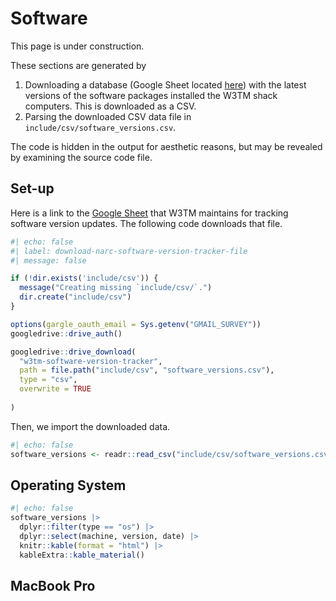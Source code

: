 # Software

::: {.callout-warning}
This page is under construction.
:::

::: {.callout-important}
These sections are generated by 

1. Downloading a database (Google Sheet located [here](https://docs.google.com/spreadsheets/d/1cFwJXnEcdlGuQz2KYTgB8KL_VRJzy7k9QHXjIuHl40w/edit?gid=0#gid=0)) with the latest versions of the software packages installed the W3TM shack computers. This is downloaded as a CSV.
2. Parsing the downloaded CSV data file in `include/csv/software_versions.csv`.

The code is hidden in the output for aesthetic reasons, but may be revealed by examining the source code file.
:::

## Set-up

Here is a link to the [Google Sheet](https://docs.google.com/spreadsheets/d/1NqblEGvrP0aiqWkBTs1G_hA3oWTKcxh_-Kb_m7E4G70/edit?usp=sharing) that W3TM maintains for tracking software version updates.
The following code downloads that file.

```r
#| echo: false
#| label: download-narc-software-version-tracker-file
#| message: false

if (!dir.exists('include/csv')) {
  message("Creating missing `include/csv/`.")
  dir.create("include/csv")
}

options(gargle_oauth_email = Sys.getenv("GMAIL_SURVEY"))
googledrive::drive_auth()

googledrive::drive_download(
  "w3tm-software-version-tracker",
  path = file.path("include/csv", "software_versions.csv"),
  type = "csv",
  overwrite = TRUE
  
)
```

Then, we import the downloaded data.

```r
#| echo: false
software_versions <- readr::read_csv("include/csv/software_versions.csv", show_col_types = FALSE)
```

## Operating System

```r
#| echo: false
software_versions |>
  dplyr::filter(type == "os") |>
  dplyr::select(machine, version, date) |>
  knitr::kable(format = "html") |>
  kableExtra::kable_material()
```

## MacBook Pro



<!-- ## Digital modes -->

<!-- ### NARC1 -->

<!-- ```{r} -->
<!-- #| echo: false -->
<!-- #| label: tbl-narc1-digital -->
<!-- software_versions |> -->
<!--   dplyr::filter(type == "digital", station == "narc1") |> -->
<!--   dplyr::select(software, version, date) |> -->
<!--   dplyr::arrange(software) |> -->
<!--   knitr::kable(format = "html") |> -->
<!--   kableExtra::kable_material() -->
<!-- ``` -->

<!-- ### NARC2 -->

<!-- ```{r} -->
<!-- #| echo: false -->
<!-- #| label: tbl-narc2-digital -->
<!-- software_versions |> -->
<!--   dplyr::filter(type == "digital", station == "narc2") |> -->
<!--   dplyr::select(software, version, date) |> -->
<!--   dplyr::arrange(software) |> -->
<!--   knitr::kable(format = "html") |> -->
<!--   kableExtra::kable_material() -->
<!-- ``` -->

<!-- ## Logging -->

<!-- ### NARC1 -->

<!-- ```{r} -->
<!-- #| echo: false -->
<!-- #| label: tbl-narc1-logging -->
<!-- software_versions |> -->
<!--   dplyr::filter(type == "logging", station == "narc1") |> -->
<!--   dplyr::select(software, version, date) |> -->
<!--   dplyr::arrange(software) |> -->
<!--   knitr::kable(format = "html") |> -->
<!--   kableExtra::kable_material() -->
<!-- ``` -->

<!-- ### NARC2 -->

<!-- ```{r} -->
<!-- #| echo: false -->
<!-- #| label: tbl-narc2-logging -->
<!-- software_versions |> -->
<!--   dplyr::filter(type == "logging", station == "narc2") |> -->
<!--   dplyr::select(software, version, date) |> -->
<!--   dplyr::arrange(software) |> -->
<!--   knitr::kable(format = "html") |> -->
<!--   kableExtra::kable_material() -->
<!-- ``` -->

<!-- See the separate chapter on [logging](logging.qmd) for details about how to interface digital logging programs. -->

<!-- ### Networked logging -->

<!-- Special considerations are required for networked logging of the sort we often do for Field Day. -->
<!-- See details in the [chapter on logging](logging.qmd#networked-logging) and specifically @fig-narc1-n3fjp-networked-logging. -->

<!-- ## Remote Control -->

<!-- ### NARC1 -->

<!-- ```{r} -->
<!-- #| echo: false -->
<!-- #| label: tbl-narc1-remote -->
<!-- software_versions |> -->
<!--   dplyr::filter(type == "remote", station == "narc1") |> -->
<!--   dplyr::select(software, version, date) |> -->
<!--   dplyr::arrange(software) |> -->
<!--   knitr::kable(format = "html") |> -->
<!--   kableExtra::kable_material() -->
<!-- ``` -->

<!-- ### NARC2 -->

<!-- ```{r} -->
<!-- #| echo: false -->
<!-- #| label: tbl-narc2-remote -->
<!-- software_versions |> -->
<!--   dplyr::filter(type == "remote", station == "narc2") |> -->
<!--   dplyr::select(software, version, date) |> -->
<!--   dplyr::arrange(software) |> -->
<!--   knitr::kable(format = "html") |> -->
<!--   kableExtra::kable_material() -->
<!-- ``` -->
